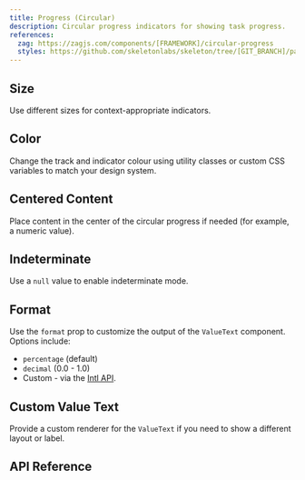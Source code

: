 ```yaml
---
title: Progress (Circular)
description: Circular progress indicators for showing task progress.
references:
  zag: https://zagjs.com/components/[FRAMEWORK]/circular-progress
  styles: https://github.com/skeletonlabs/skeleton/tree/[GIT_BRANCH]/packages/skeleton-common/src/classes/progress.ts
---
```
















<Framework id="react">
	<Preview framework="react" files={{ 'app.tsx': DefaultReactRaw }} client:visible>
		<DefaultReact client:visible />
	</Preview>
</Framework>
<Framework id="svelte">
	<Preview framework="svelte" files={{ 'app.svelte': DefaultSvelteRaw }} client:visible>
		<DefaultSvelte client:visible />
	</Preview>
</Framework>

## Size

Use different sizes for context-appropriate indicators.

<Framework id="react">
	<Preview framework="react" files={{ 'app.tsx': SizeReactRaw }} client:visible>
		<SizeReact client:visible />
	</Preview>
</Framework>
<Framework id="svelte">
	<Preview framework="svelte" files={{ 'app.svelte': SizeSvelteRaw }} client:visible>
		<SizeSvelte client:visible />
	</Preview>
</Framework>

## Color

Change the track and indicator colour using utility classes or custom CSS variables to match your design system.

<Framework id="react">
	<Preview framework="react" files={{ 'app.tsx': ColorReactRaw }} client:visible>
		<ColorReact client:visible />
	</Preview>
</Framework>
<Framework id="svelte">
	<Preview framework="svelte" files={{ 'app.svelte': ColorSvelteRaw }} client:visible>
		<ColorSvelte client:visible />
	</Preview>
</Framework>

## Centered Content

Place content in the center of the circular progress if needed (for example, a numeric value).

<Framework id="react">
	<Preview framework="react" files={{ 'app.tsx': CenteredContentReactRaw }} client:visible>
		<CenteredContentReact client:visible />
	</Preview>
</Framework>
<Framework id="svelte">
	<Preview framework="svelte" files={{ 'app.svelte': CenteredContentSvelteRaw }} client:visible>
		<CenteredContentSvelte client:visible />
	</Preview>
</Framework>

## Indeterminate

Use a `null` value to enable indeterminate mode.

<Framework id="react">
	<Preview framework="react" files={{ 'app.tsx': IndeterminateReactRaw }} client:visible>
		<IndeterminateReact client:visible />
	</Preview>
</Framework>
<Framework id="svelte">
	<Preview framework="svelte" files={{ 'app.svelte': IndeterminateSvelteRaw }} client:visible>
		<IndeterminateSvelte client:visible />
	</Preview>
</Framework>

## Format

Use the `format` prop to customize the output of the `ValueText` component. Options include:

- `percentage` (default)
- `decimal` (0.0 - 1.0)
- Custom - via the [Intl API](https://developer.mozilla.org/en-US/docs/Web/JavaScript/Reference/Global_Objects/Intl).

<Framework id="react">
	<Preview framework="react" files={{ 'app.tsx': FormatReactRaw }} client:visible>
		<FormatReact client:visible />
	</Preview>
</Framework>
<Framework id="svelte">
	<Preview framework="svelte" files={{ 'app.svelte': FormatSvelteRaw }} client:visible>
		<FormatSvelte client:visible />
	</Preview>
</Framework>

## Custom Value Text

Provide a custom renderer for the `ValueText` if you need to show a different layout or label.

<Framework id="react">
	<Preview framework="react" files={{ 'app.tsx': CustomValueTextReactRaw }} client:visible>
		<CustomValueTextReact client:visible />
	</Preview>
</Framework>
<Framework id="svelte">
	<Preview framework="svelte" files={{ 'app.svelte': CustomValueTextSvelteRaw }} client:visible>
		<CustomValueTextSvelte client:visible />
	</Preview>
</Framework>

## API Reference

<ApiTable component="progress" />
